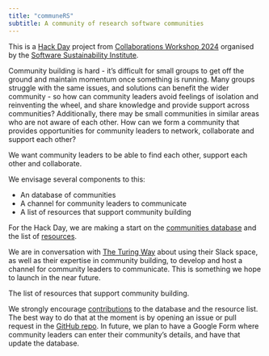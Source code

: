 ```yaml
---
title: "communeRS"
subtitle: A community of research software communities 
---
```


This is a [Hack Day](https://www.software.ac.uk/cw24-hack-day) project from [Collaborations Workshop 2024](https://www.software.ac.uk/workshop/collaborations-workshop-2024-cw24) organised by the [Software Sustainability Institute](https://www.software.ac.uk).

Community building is hard - it’s difficult for small groups to get off the ground and maintain momentum once something is running. Many groups struggle with the same issues, and solutions can benefit the wider community - so how can community leaders avoid feelings of isolation and reinventing the wheel, and share knowledge and provide support across communities? Additionally, there may be small communities in similar areas who are not aware of each other. How can we form a community that provides opportunities for community leaders to network, collaborate and support each other?

We want community leaders to be able to find each other, support each other and collaborate.

We envisage several components to this:

- An database of communities 
- A channel for community leaders to communicate
- A list of resources that support community building

For the Hack Day, we are making a start on the [communities database](communities.qmd) and the list of [resources](resources.qmd).

We are in conversation with [The Turing Way](https://book.the-turing-way.org) about using their Slack space, as well as their expertise in community building, to develop and host a channel for community leaders to communicate. This is something we hope to launch in the near future.

The list of resources that support community building.

We strongly encourage [contributions](CONTRIBUTING.md) to the database and the resource list. The best way to do that at the moment is by opening an issue or pull request in the [GitHub repo](https://github.com/EllaKaye/communers). In future, we plan to have a Google Form where community leaders can enter their community's details, and have that update the database.
